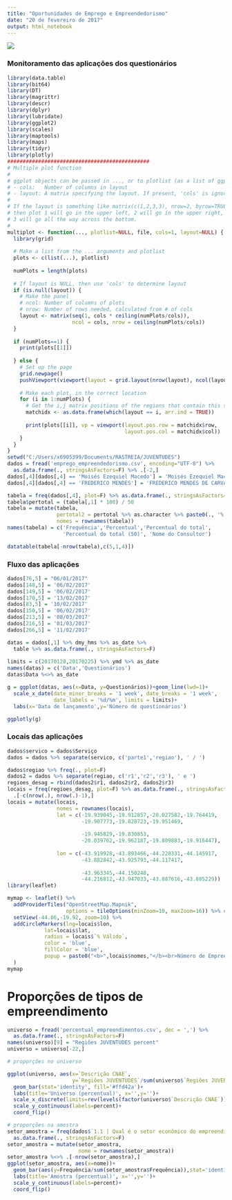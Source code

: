 ---
title: "Oportunidades de Emprego e Empreendedorismo"
date: "20 de fevereiro de 2017"
output: html_notebook
---

![](C:/Users/x6905399/Documents/RASTREIA/RastreiaLogo.png)

### Monitoramento das aplicações dos questionários

```{r setup, include=F}
library(data.table)
library(bit64)
library(DT)
library(magrittr)
library(descr)
library(dplyr)
library(lubridate)
library(ggplot2)
library(scales)
library(maptools)
library(maps)
library(tidyr)
library(plotly)
##############################################
# Multiple plot function
#
# ggplot objects can be passed in ..., or to plotlist (as a list of ggplot objects)
# - cols:   Number of columns in layout
# - layout: A matrix specifying the layout. If present, 'cols' is ignored.
#
# If the layout is something like matrix(c(1,2,3,3), nrow=2, byrow=TRUE),
# then plot 1 will go in the upper left, 2 will go in the upper right, and
# 3 will go all the way across the bottom.
#
multiplot <- function(..., plotlist=NULL, file, cols=1, layout=NULL) {
  library(grid)
  
  # Make a list from the ... arguments and plotlist
  plots <- c(list(...), plotlist)
  
  numPlots = length(plots)
  
  # If layout is NULL, then use 'cols' to determine layout
  if (is.null(layout)) {
    # Make the panel
    # ncol: Number of columns of plots
    # nrow: Number of rows needed, calculated from # of cols
    layout <- matrix(seq(1, cols * ceiling(numPlots/cols)),
                     ncol = cols, nrow = ceiling(numPlots/cols))
  }
  
  if (numPlots==1) {
    print(plots[[1]])
    
  } else {
    # Set up the page
    grid.newpage()
    pushViewport(viewport(layout = grid.layout(nrow(layout), ncol(layout))))
    
    # Make each plot, in the correct location
    for (i in 1:numPlots) {
      # Get the i,j matrix positions of the regions that contain this subplot
      matchidx <- as.data.frame(which(layout == i, arr.ind = TRUE))
      
      print(plots[[i]], vp = viewport(layout.pos.row = matchidx$row,
                                      layout.pos.col = matchidx$col))
    }
  }
}
setwd("C:/Users/x6905399/Documents/RASTREIA/JUVENTUDES")
dados = fread('emprego_empreendedorismo.csv', encoding="UTF-8") %>% 
  as.data.frame(., stringsAsFactors=F) %>% .[-2,]
dados[,4][dados[,4] == 'Moisés Ezequiel Macedo'] = 'Moisés Ezequiel Macêdo'
dados[,4][dados[,4] == 'FREDERICO MENDES'] = 'FREDERICO MENDES DE CARVALHO'
```

```{r, echo=FALSE}
tabela = freq(dados[,4], plot=F) %>% as.data.frame(., stringsAsFactors=F)
tabela$pertotal = (tabela[,1] * 100) / 50
tabela = mutate(tabela,
                pertotal2 = pertotal %>% as.character %>% paste0(., '%'),
                nomes = rownames(tabela))
names(tabela) = c('Frequência','Percentual','Percentual do total',
                  'Percentual do total (50)', 'Nome do Consultor')

datatable(tabela[-nrow(tabela),c(5,1,4)])
```

### Fluxo das aplicações

```{r, echo=FALSE, warning=FALSE}
dados[76,5] = "06/01/2017"
dados[148,5] = '06/02/2017'
dados[149,5] = '06/02/2017'
dados[170,5] = '13/02/2017'
dados[83,5] = '10/02/2017'
dados[150,5] = '06/02/2017'
dados[213,5] = '08/03/2017'
dados[216,5] = '01/03/2017'
dados[266,5] = '11/02/2017'

datas = dados[,1] %>% dmy_hms %>% as_date %>%
  table %>% as.data.frame(., stringsAsFactors=F)
  
limits = c(20170128,20170225) %>% ymd %>% as_date
names(datas) = c('Data','Questionários')
datas$Data %<>% as_date

g = ggplot(datas, aes(x=Data, y=Questionários))+geom_line(lwd=1)+
  scale_x_date(date_minor_breaks = '1 week', date_breaks = '1 week',
               date_labels = '%d/%m', limits = limits)+
  labs(x='Data de lançamento',y='Número de questionários')

ggplotly(g)
```


### Locais das aplicações

```{r, echo=FALSE, include=FALSE}
dados$servico = dados$Serviço
dados = dados %>% separate(servico, c('parte1','regiao'), ' / ')

dados$regiao %>% freq(., plot=F)
dados2 = dados %>% separate(regiao, c('r1','r2','r3'), ' e ')
regioes_desag = rbind(dados2$r1, dados2$r2, dados2$r3)
locais = freq(regioes_desag, plot=F) %>% as.data.frame(., stringsAsFactors=F) %>%
  .[-c(nrow(.), nrow(.)-1),]
locais = mutate(locais,
                nomes = rownames(locais),
                lat = c(-19.939045,-19.912857,-20.027582,-19.764419,
                        -19.907773,-19.828723,-19.951469,
                        
                        -19.945829,-19.830853,
                        -20.039762,-19.962187,-19.809883,-19.916447),
                
                lon = c(-43.919928,-43.893466,-44.228331,-44.145917,
                        -43.882842,-43.925793,-44.117417,
                        
                        -43.963345,-44.150248,
                        -44.216812,-43.947033,-43.887616,-43.885229))
library(leaflet)
```

```{r, echo=FALSE, fig.height=6, fig.width=9}
mymap <- leaflet() %>% 
  addProviderTiles("OpenStreetMap.Mapnik",
                   options = tileOptions(minZoom=10, maxZoom=16)) %>% #"freeze" the mapwindow to max and min zoomlevel
  setView(-44.06,-19.92, zoom=10) %>%
  addCircleMarkers(lng=locais$lon,
            lat=locais$lat,
            radius = locais$`% Válido`,
            color = 'blue',
            fillColor = 'blue',
            popup = paste0("<b>",locais$nomes,"</b><br>Número de Empreendimentos:<br><b>",locais$Frequência,"</b>")
  )
mymap
```


# Proporções de tipos de empreendimento

```{r, echo=F, fig.width=9, fig.height=6}
universo = fread('percentual_empreendimentos.csv', dec = ',') %>% 
  as.data.frame(., stringsAsFactors=F)
names(universo)[9] = "Regiões JUVENTUDES percent"
universo = universo[-22,]

# proporções no universo

ggplot(universo, aes(x=`Descrição CNAE`, 
                     y=`Regiões JUVENTUDES`/sum(universo$`Regiões JUVENTUDES`)))+
  geom_bar(stat='identity', fill='#ffd42a')+
  labs(title='Universo (percentual)', x='',y='')+
  scale_x_discrete(limits=rev(levels(factor(universo$`Descrição CNAE`))))+
  scale_y_continuous(labels=percent)+
  coord_flip()
```

```{r, echo=F, fig.width=9, fig.height=6, message=FALSE, warning=FALSE}
# proporções na amostra
setor_amostra = freq(dados$`1.1 | Qual é o setor econômico do empreendimento?`,plot=F) %>%
  as.data.frame(., stringsAsFactors=F)
setor_amostra = mutate(setor_amostra,
                       nome = rownames(setor_amostra))
setor_amostra %<>% .[-nrow(setor_amostra),]
ggplot(setor_amostra, aes(x=nome))+
  geom_bar(aes(y=Frequência/sum(setor_amostra$Frequência)),stat='identity', fill='#ffd42a')+
  labs(title='Amostra (percentual)', x='',y='')+
  scale_y_continuous(labels=percent)+
  coord_flip()
```










